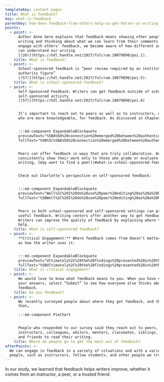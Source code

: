 ```yaml
---
templateKey: content-pages
title: What is feedback?
key: what-is-feedback
parentKey: how-does-feedback-from-others-help-us-get-better-at-writing
points:
  - point: >-
      Author Anne Gere explains that feedback means showing other people our
      writing and thinking about what we can learn from their comments. When we
      engage with others’ feedback, we become aware of how different audiences
      can understand our writing
      [(26)](https://hdl.handle.net/2027/fulcrum.10079890/poi.1).
    title: What is feedback?
  - point: >-
      School-sponsored feedback is “peer review required by an institutional
      authority figure”
      [(57)](https://hdl.handle.net/2027/fulcrum.10079890/poi.5).
    title: What is school-sponsored feedback?
  - point: >-
      Self-Sponsored Feedback: Writers can get feedback outside of school as, a
      self-sponsored activity
      [(57)](https://hdl.handle.net/2027/fulcrum.10079890/poi.6)


      It’s important to reach out to peers as well as to instructors, or those
      who are more knowledgeable, for feedback. As discussed in Chapter 2,


      :::md-component ExpandableBlockquote
      previewText="%5BA%5D%20connection%20emerged%20between%20authenticity%20and%20authority%20%u2026"
      fullText="%5B%5C%5BA%5D%20connection%20emerged%20between%20authenticity%20and%20authority%20so%20that%20an%20authentic%20audience%20of%20peers%20held%20a%20non-hierarchical%20authority%2C%20one%20founded%20on%20collaboration%20rather%20than%20competition%2C%20transaction%2C%20or%20control.%20This%20view%20of%20writing%20echoes%20what%20expert%20writers%20hope%20for%20when%20they%20imagine%20receiving%20feedback%20from%20their%20audience%20of%20peers%3A%20when%20an%20audience%20is%20not%20only%20a%20willing%20consumer%20of%20text%20but%20also%20an%20active%20responder%2C%20authority%20and%20audience%20are%20mutually%20constructed.%5D%28https%3A//hdl.handle.net/2027/fulcrum.10079890/poi.11%29"


      Peers can offer feedback in ways that are truly collaborative. Writers who
      consistently show their work only to those who grade or evaluate their
      writing, [may want to find a peer](#what-is-school-sponsored-feedback).


      Check out Charlotte’s perspective on self-sponsored feedback:


      :::md-component ExpandableBlockquote
      previewText="Well%2C%20I%20do%20use%20peer%20editing%20as%20a%20huge%20thing%20%u2026"
      fullText="%5BWell%2C%20I%20do%20use%20peer%20editing%20as%20a%20huge%20thing%20I%20don%u2019t%20really%20enjoy%20using%20peer%20editing%20in%20class%20%u2026%20I%20like%20using%20people%20who%20I%20know%20I%20can%20trust%20as%20far%20as%20peer%20editing%2C%20which%20usually%20happens%20to%20be%20my%20mom%20a%20lot%2C%20or%20my%20friends%20that%20work%20at%20the%20Daily%20%5C%5Buniversity%20newspaper%5D%20or%20past%20teachers.%5D%28https%3A//hdl.handle.net/2027/fulcrum.10079890/poi.8%29"


      Peers in both school-sponsored and self-sponsored settings can provide
      useful feedback. Writing centers offer another way to get feedback.
      Writers can improve the quality of feedback by explaining where they need
      help.
    title: What is self-sponsored feedback?
  - point: >-
      **Critical Engagement:** Where feedback comes from doesn’t matter as much
      as how the writer uses it: 


      :::md-component ExpandableBlockquote
      previewText="Ultimately%2C%20the%20findings%20presented%20in%20this%20chapter%20suggest%20that%20moments%20of%20accepting%20and%20resisting%20are%20easy%20to%20spot%2C%20%u2026"
      fullText="%5BUltimately%2C%20the%20findings%20presented%20in%20this%20chapter%20suggest%20that%20moments%20of%20accepting%20and%20resisting%20are%20easy%20to%20spot%2C%20but%20that%20they%20are%20not%20what%20matters%20most%20in%20terms%20%20of%20%20development.%20%20Nor%20%20is%20%20implementation%20%20of%20%20instructor%20%20feedback%2C%20%20in%20and%20of%20itself%2C%20%20the%20%20most%20%20reliable%20%20indicator%20%20of%20%20student%20%20growth%20%20in%20%20writing.%20%20Instead%2C%20%20students%u2019%20movement%20toward%20more%20critical%20engagement%20with%20instructor%20feedback%20matters%20more%20than%20%20changes%20%20in%20%20affect%20%20or%20%20in%20%20action.%20Students%20%20who%20%20described%20%20moments%20%20of%20%20critical%20engagement%20%20with%20%20instructor%20%20feedback%u2014using%20%20that%20%20feedback%20%20to%20%20develop%20%20a%20%20broader%20understanding%20of%20their%20audience%20or%20purpose%2C%20evaluating%20or%20analyzing%20that%20feedback%2C%20or%20using%20it%20as%20a%20springboard%20for%20reflecting%20on%20their%20writing%u2014also%20indicated%20development%20in%20terms%20of%20rhetorical%20sophistication%20and%20agency.%20Students%20who%20did%20not%20critically%20engage%20with%20feedback%2C%20however%2C%20at%20times%20suggested%20they%20learned%20nothing%20from%20this%20pedagogical%20tool.%20Consequently%2C%20more%20than%20anything%20else%2C%20this%20chapter%20suggests%20that%20one%20powerful%20way%20to%20promote%20students%u2019%20development%20as%20writers%20is%20to%20teach%20them%20to%20seek%20out%20and%20critically%20engage%20with%20instructor%20feedback.%5D%28https%3A//hdl.handle.net/2027/fulcrum.10079890/poi.4%29"
    title: What is critical engagement?
  - point: >-
      We would love to know what feedback means to you. When you have entered
      your answers, select “Submit” to see how everyone else thinks about
      feedback.
    title: Do you feedback?
  - point: >-
      We recently surveyed people about where they got feedback, and they said
      that…

      :::md-component PieChart


      People who responded to our survey said they reach out to peers,
      instructors, colleagues, editors, mentors, classmates, siblings, parents,
      and friends to read their writing.
    title: Where do people go to get the most out of feedback?
afterPoints: >-
  We can engage in feedback in a variety of situations and with a variety of
  people, such as instructors, fellow students, and other people we trust.
---
```

In our study, we learned that feedback helps writers improve, whether it comes from an instructor, a peer, or a trusted friend.
